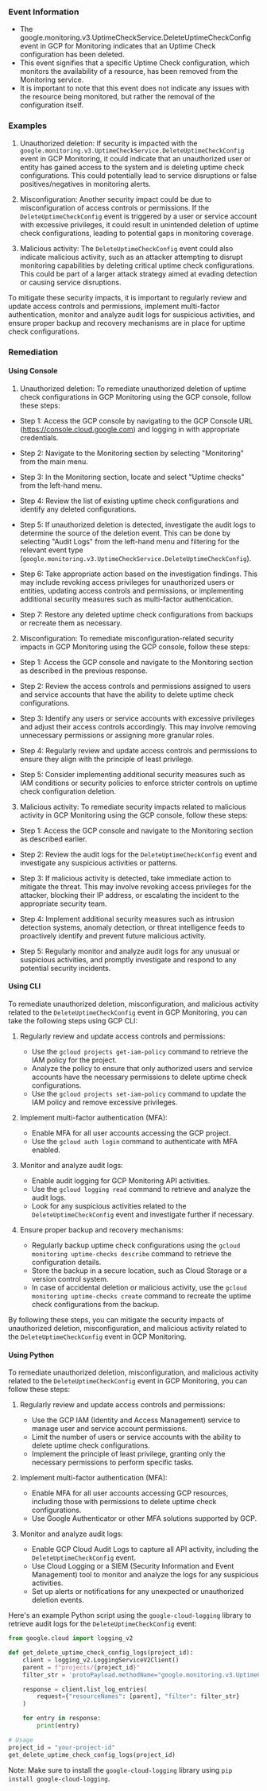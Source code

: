 
### Event Information

- The google.monitoring.v3.UptimeCheckService.DeleteUptimeCheckConfig event in GCP for Monitoring indicates that an Uptime Check configuration has been deleted.
- This event signifies that a specific Uptime Check configuration, which monitors the availability of a resource, has been removed from the Monitoring service.
- It is important to note that this event does not indicate any issues with the resource being monitored, but rather the removal of the configuration itself.


### Examples

1. Unauthorized deletion: If security is impacted with the `google.monitoring.v3.UptimeCheckService.DeleteUptimeCheckConfig` event in GCP Monitoring, it could indicate that an unauthorized user or entity has gained access to the system and is deleting uptime check configurations. This could potentially lead to service disruptions or false positives/negatives in monitoring alerts.

2. Misconfiguration: Another security impact could be due to misconfiguration of access controls or permissions. If the `DeleteUptimeCheckConfig` event is triggered by a user or service account with excessive privileges, it could result in unintended deletion of uptime check configurations, leading to potential gaps in monitoring coverage.

3. Malicious activity: The `DeleteUptimeCheckConfig` event could also indicate malicious activity, such as an attacker attempting to disrupt monitoring capabilities by deleting critical uptime check configurations. This could be part of a larger attack strategy aimed at evading detection or causing service disruptions.

To mitigate these security impacts, it is important to regularly review and update access controls and permissions, implement multi-factor authentication, monitor and analyze audit logs for suspicious activities, and ensure proper backup and recovery mechanisms are in place for uptime check configurations.

### Remediation

#### Using Console

1. Unauthorized deletion: To remediate unauthorized deletion of uptime check configurations in GCP Monitoring using the GCP console, follow these steps:

- Step 1: Access the GCP console by navigating to the GCP Console URL (https://console.cloud.google.com) and logging in with appropriate credentials.

- Step 2: Navigate to the Monitoring section by selecting "Monitoring" from the main menu.

- Step 3: In the Monitoring section, locate and select "Uptime checks" from the left-hand menu.

- Step 4: Review the list of existing uptime check configurations and identify any deleted configurations.

- Step 5: If unauthorized deletion is detected, investigate the audit logs to determine the source of the deletion event. This can be done by selecting "Audit Logs" from the left-hand menu and filtering for the relevant event type (`google.monitoring.v3.UptimeCheckService.DeleteUptimeCheckConfig`).

- Step 6: Take appropriate action based on the investigation findings. This may include revoking access privileges for unauthorized users or entities, updating access controls and permissions, or implementing additional security measures such as multi-factor authentication.

- Step 7: Restore any deleted uptime check configurations from backups or recreate them as necessary.

2. Misconfiguration: To remediate misconfiguration-related security impacts in GCP Monitoring using the GCP console, follow these steps:

- Step 1: Access the GCP console and navigate to the Monitoring section as described in the previous response.

- Step 2: Review the access controls and permissions assigned to users and service accounts that have the ability to delete uptime check configurations.

- Step 3: Identify any users or service accounts with excessive privileges and adjust their access controls accordingly. This may involve removing unnecessary permissions or assigning more granular roles.

- Step 4: Regularly review and update access controls and permissions to ensure they align with the principle of least privilege.

- Step 5: Consider implementing additional security measures such as IAM conditions or security policies to enforce stricter controls on uptime check configuration deletion.

3. Malicious activity: To remediate security impacts related to malicious activity in GCP Monitoring using the GCP console, follow these steps:

- Step 1: Access the GCP console and navigate to the Monitoring section as described earlier.

- Step 2: Review the audit logs for the `DeleteUptimeCheckConfig` event and investigate any suspicious activities or patterns.

- Step 3: If malicious activity is detected, take immediate action to mitigate the threat. This may involve revoking access privileges for the attacker, blocking their IP address, or escalating the incident to the appropriate security team.

- Step 4: Implement additional security measures such as intrusion detection systems, anomaly detection, or threat intelligence feeds to proactively identify and prevent future malicious activity.

- Step 5: Regularly monitor and analyze audit logs for any unusual or suspicious activities, and promptly investigate and respond to any potential security incidents.

#### Using CLI

To remediate unauthorized deletion, misconfiguration, and malicious activity related to the `DeleteUptimeCheckConfig` event in GCP Monitoring, you can take the following steps using GCP CLI:

1. Regularly review and update access controls and permissions:
   - Use the `gcloud projects get-iam-policy` command to retrieve the IAM policy for the project.
   - Analyze the policy to ensure that only authorized users and service accounts have the necessary permissions to delete uptime check configurations.
   - Use the `gcloud projects set-iam-policy` command to update the IAM policy and remove excessive privileges.

2. Implement multi-factor authentication (MFA):
   - Enable MFA for all user accounts accessing the GCP project.
   - Use the `gcloud auth login` command to authenticate with MFA enabled.

3. Monitor and analyze audit logs:
   - Enable audit logging for GCP Monitoring API activities.
   - Use the `gcloud logging read` command to retrieve and analyze the audit logs.
   - Look for any suspicious activities related to the `DeleteUptimeCheckConfig` event and investigate further if necessary.

4. Ensure proper backup and recovery mechanisms:
   - Regularly backup uptime check configurations using the `gcloud monitoring uptime-checks describe` command to retrieve the configuration details.
   - Store the backup in a secure location, such as Cloud Storage or a version control system.
   - In case of accidental deletion or malicious activity, use the `gcloud monitoring uptime-checks create` command to recreate the uptime check configurations from the backup.

By following these steps, you can mitigate the security impacts of unauthorized deletion, misconfiguration, and malicious activity related to the `DeleteUptimeCheckConfig` event in GCP Monitoring.

#### Using Python

To remediate unauthorized deletion, misconfiguration, and malicious activity related to the `DeleteUptimeCheckConfig` event in GCP Monitoring, you can follow these steps:

1. Regularly review and update access controls and permissions:
   - Use the GCP IAM (Identity and Access Management) service to manage user and service account permissions.
   - Limit the number of users or service accounts with the ability to delete uptime check configurations.
   - Implement the principle of least privilege, granting only the necessary permissions to perform specific tasks.

2. Implement multi-factor authentication (MFA):
   - Enable MFA for all user accounts accessing GCP resources, including those with permissions to delete uptime check configurations.
   - Use Google Authenticator or other MFA solutions supported by GCP.

3. Monitor and analyze audit logs:
   - Enable GCP Cloud Audit Logs to capture all API activity, including the `DeleteUptimeCheckConfig` event.
   - Use Cloud Logging or a SIEM (Security Information and Event Management) tool to monitor and analyze the logs for any suspicious activities.
   - Set up alerts or notifications for any unexpected or unauthorized deletion events.

Here's an example Python script using the `google-cloud-logging` library to retrieve audit logs for the `DeleteUptimeCheckConfig` event:

```python
from google.cloud import logging_v2

def get_delete_uptime_check_config_logs(project_id):
    client = logging_v2.LoggingServiceV2Client()
    parent = f"projects/{project_id}"
    filter_str = 'protoPayload.methodName="google.monitoring.v3.UptimeCheckService.DeleteUptimeCheckConfig"'

    response = client.list_log_entries(
        request={"resourceNames": [parent], "filter": filter_str}
    )

    for entry in response:
        print(entry)

# Usage
project_id = "your-project-id"
get_delete_uptime_check_config_logs(project_id)
```

Note: Make sure to install the `google-cloud-logging` library using `pip install google-cloud-logging`.

